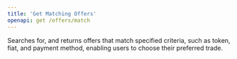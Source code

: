 ```yaml
---
title: 'Get Matching Offers'
openapi: get /offers/match
---
```


Searches for, and returns offers that match specified criteria, such as token, fiat, and payment method, enabling users to choose their preferred trade.